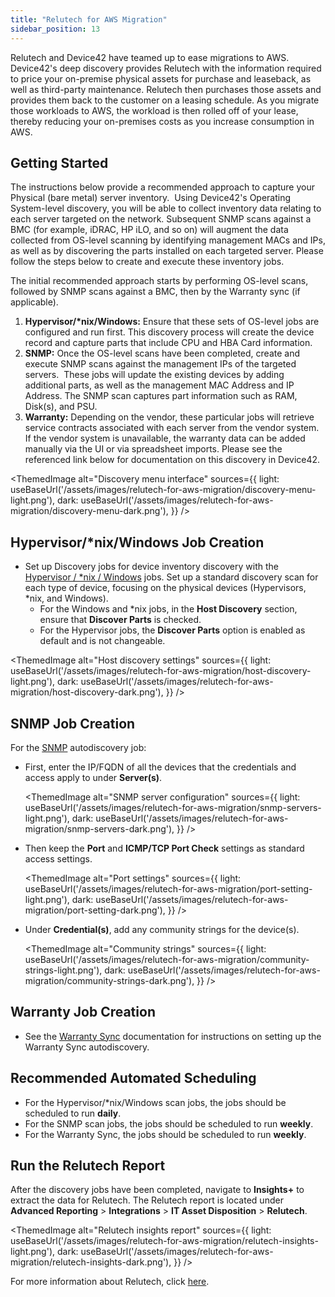 ```yaml
---
title: "Relutech for AWS Migration"
sidebar_position: 13
---
```



Relutech and Device42 have teamed up to ease migrations to AWS. Device42's deep discovery provides Relutech with the information required to price your on-premise physical assets for purchase and leaseback, as well as third-party maintenance. Relutech then purchases those assets and provides them back to the customer on a leasing schedule. As you migrate those workloads to AWS, the workload is then rolled off of your lease, thereby reducing your on-premises costs as you increase consumption in AWS.

## Getting Started

The instructions below provide a recommended approach to capture your Physical (bare metal) server inventory.  Using Device42's Operating System-level discovery, you will be able to collect inventory data relating to each server targeted on the network. Subsequent SNMP scans against a BMC (for example, iDRAC, HP iLO, and so on) will augment the data collected from OS-level scanning by identifying management MACs and IPs, as well as by discovering the parts installed on each targeted server. Please follow the steps below to create and execute these inventory jobs.

The initial recommended approach starts by performing OS-level scans, followed by SNMP scans against a BMC, then by the Warranty sync (if applicable).

1. **Hypervisor/\*nix/Windows:** Ensure that these sets of OS-level jobs are configured and run first. This discovery process will create the device record and capture parts that include CPU and HBA Card information.
2. **SNMP:** Once the OS-level scans have been completed, create and execute SNMP scans against the management IPs of the targeted servers.  These jobs will update the existing devices by adding additional parts, as well as the management MAC Address and IP Address. The SNMP scan captures part information such as RAM, Disk(s), and PSU.
3. **Warranty:** Depending on the vendor, these particular jobs will retrieve service contracts associated with each server from the vendor system. If the vendor system is unavailable, the warranty data can be added manually via the UI or via spreadsheet imports. Please see the referenced link below for documentation on this discovery in Device42.

<ThemedImage
  alt="Discovery menu interface"
  sources={{
    light: useBaseUrl('/assets/images/relutech-for-aws-migration/discovery-menu-light.png'),
    dark: useBaseUrl('/assets/images/relutech-for-aws-migration/discovery-menu-dark.png'),
  }}
/>


## Hypervisor/\*nix/Windows Job Creation

- Set up Discovery jobs for device inventory discovery with the [Hypervisor / \*nix / Windows](/auto-discovery/linux-unix-server-auto-discovery.mdx) jobs. Set up a standard discovery scan for each type of device, focusing on the physical devices (Hypervisors, \*nix, and Windows).
    - For the Windows and \*nix jobs, in the **Host Discovery** section, ensure that **Discover Parts** is checked. 
    - For the Hypervisor jobs, the **Discover Parts** option is enabled as default and is not changeable.



<ThemedImage
  alt="Host discovery settings"
  sources={{
    light: useBaseUrl('/assets/images/relutech-for-aws-migration/host-discovery-light.png'),
    dark: useBaseUrl('/assets/images/relutech-for-aws-migration/host-discovery-dark.png'),
  }}
/>

## SNMP Job Creation


For the [SNMP](auto-discovery/storage-arrays-autodiscovery/snmp-san-server-auto-discovery.mdx) autodiscovery job:

- First, enter the IP/FQDN of all the devices that the credentials and access apply to under **Server(s)**.

    <ThemedImage
    alt="SNMP server configuration"
    sources={{
        light: useBaseUrl('/assets/images/relutech-for-aws-migration/snmp-servers-light.png'),
        dark: useBaseUrl('/assets/images/relutech-for-aws-migration/snmp-servers-dark.png'),
    }}
    />

- Then keep the **Port** and **ICMP/TCP Port Check** settings as standard access settings. 

    <ThemedImage
    alt="Port settings"
    sources={{
        light: useBaseUrl('/assets/images/relutech-for-aws-migration/port-setting-light.png'),
        dark: useBaseUrl('/assets/images/relutech-for-aws-migration/port-setting-dark.png'),
    }}
    />

- Under **Credential(s)**, add any community strings for the device(s).

    <ThemedImage
    alt="Community strings"
    sources={{
        light: useBaseUrl('/assets/images/relutech-for-aws-migration/community-strings-light.png'),
        dark: useBaseUrl('/assets/images/relutech-for-aws-migration/community-strings-dark.png'),
    }}
    />

## Warranty Job Creation

- See the [Warranty Sync](auto-discovery/warranty-autodiscovery.mdx) documentation for instructions on setting up the Warranty Sync autodiscovery.

## Recommended Automated Scheduling

- For the Hypervisor/\*nix/Windows scan jobs, the jobs should be scheduled to run **daily**.
- For the SNMP scan jobs, the jobs should be scheduled to run **weekly**.
- For the Warranty Sync, the jobs should be scheduled to run **weekly**.

## Run the Relutech Report

After the discovery jobs have been completed, navigate to **Insights+** to extract the data for Relutech. The Relutech report is located under **Advanced Reporting** > **Integrations** > **IT Asset Disposition** > **Relutech**. 

<ThemedImage
  alt="Relutech insights report"
  sources={{
    light: useBaseUrl('/assets/images/relutech-for-aws-migration/relutech-insights-light.png'),
    dark: useBaseUrl('/assets/images/relutech-for-aws-migration/relutech-insights-dark.png'),
  }}
/>

For more information about Relutech, click [here](https://relutech.com/request-a-quote/).
